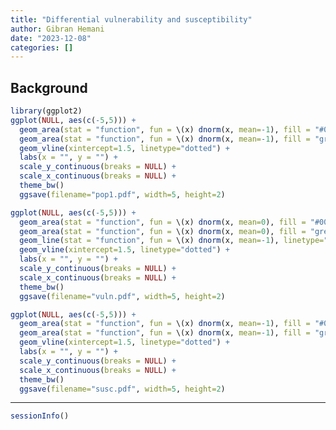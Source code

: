 ```yaml
---
title: "Differential vulnerability and susceptibility"
author: Gibran Hemani
date: "2023-12-08"
categories: []
---
```


## Background




```r
library(ggplot2)
ggplot(NULL, aes(c(-5,5))) +
  geom_area(stat = "function", fun = \(x) dnorm(x, mean=-1), fill = "#00998a", xlim = c(-5, 1.5)) +
  geom_area(stat = "function", fun = \(x) dnorm(x, mean=-1), fill = "grey80", xlim = c(1.5, 5)) +
  geom_vline(xintercept=1.5, linetype="dotted") +
  labs(x = "", y = "") +
  scale_y_continuous(breaks = NULL) +
  scale_x_continuous(breaks = NULL) +
  theme_bw()
  ggsave(filename="pop1.pdf", width=5, height=2)
```

```r
ggplot(NULL, aes(c(-5,5))) +
  geom_area(stat = "function", fun = \(x) dnorm(x, mean=0), fill = "#00998a", xlim = c(-5, 1.5)) +
  geom_area(stat = "function", fun = \(x) dnorm(x, mean=0), fill = "grey80", xlim = c(1.5, 5)) +
  geom_line(stat = "function", fun = \(x) dnorm(x, mean=-1), linetype="dotted", xlim = c(-5, 5)) +
  geom_vline(xintercept=1.5, linetype="dotted") +
  labs(x = "", y = "") +
  scale_y_continuous(breaks = NULL) +
  scale_x_continuous(breaks = NULL) +
  theme_bw()
  ggsave(filename="vuln.pdf", width=5, height=2)
```

```r
ggplot(NULL, aes(c(-5,5))) +
  geom_area(stat = "function", fun = \(x) dnorm(x, mean=-1), fill = "#00998a", xlim = c(-5, 0.5)) +
  geom_area(stat = "function", fun = \(x) dnorm(x, mean=-1), fill = "grey80", xlim = c(0.5, 5)) +
  geom_vline(xintercept=1.5, linetype="dotted") +
  labs(x = "", y = "") +
  scale_y_continuous(breaks = NULL) +
  scale_x_continuous(breaks = NULL) +
  theme_bw()
  ggsave(filename="susc.pdf", width=5, height=2)

```

---

```r
sessionInfo()
```
